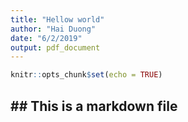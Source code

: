```yaml
---
title: "Hellow world"
author: "Hai Duong"
date: "6/2/2019"
output: pdf_document
---
```


```r
knitr::opts_chunk$set(echo = TRUE)
```

## ## This is a markdown file

